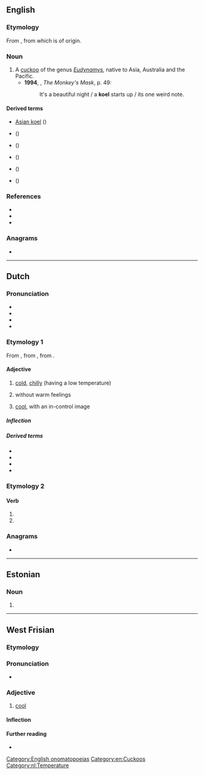 {{also|köl|-köl}}
==English==
{{wikipedia}}

===Etymology===
From {{bor|en|hi|कोयल}}, from {{der|en|sa|कोकिल}} which is of {{onom|sa|nocap=1}} origin.

===Noun===
{{en-noun}}

# A [[cuckoo]] of the genus ''[[Eudynamys]]'', native to Asia, Australia and the Pacific.
#*'''1994''', {{w|Dorothy Porter}}, ''The Monkey's Mask'', p. 49:
#*:It's a beautiful night / a '''koel''' starts up / its one weird note.

====Derived terms====
* [[Asian koel]] (''{{l|mul|Eudynamys scolopaceus}}'')
* {{vern|Australian koel}} ({{taxlink|Eudynamys (orientalis) cyanocephalus|subspecies|ver=190306}})
* {{vern|black-billed koel}} (''{{l|mul|Eudynamys melanorhynchus}}'')
* {{vern|eastern koel}} (''{{l|mul|Eudynamys orientalis}}'')
* {{vern|Pacific koel}} (''{{l|mul|Eudynamys orientalis}}'')
* {{vern|western koel}} (''{{l|mul|Eudynamys scolopaceus}}'')

===References===
*{{R:Lexico}}
*{{R:TheFreeDictionary}}
*{{R:Merriam Webster Online}}

===Anagrams===
* {{anagrams|en|a=eklo|Elko|Kole|loke}}

[[Category:English onomatopoeias]]
[[Category:en:Cuckoos]]

----

==Dutch==

===Pronunciation===
* {{IPA|nl|/kul/}}
* {{rhymes|nl|ul}}
* {{audio|nl|Nl-koel.ogg|Audio}}
* {{homophones|nl|cool}}

===Etymology 1===
{{PIE root|nl|gel}}
From {{inh|nl|dum|coel}}, from {{inh|nl|odt|*kuol}}, from {{inh|nl|gem-pro|*kōlaz}}.

====Adjective====
{{nl-adj}}

# {{lb|nl|literally}} [[cold]], [[chilly]] (having a low temperature)
# {{lb|nl|figuratively}} without warm feelings
# {{lb|nl|figuratively}} [[cool]], with an in-control image

=====Inflection=====
{{nl-decl-adj}}

=====Derived terms=====
* {{l|nl|koelen}}
* {{l|nl|koelte}}
* {{l|nl|koeltjes}}
* {{l|nl|koele kikker}}

===Etymology 2===
{{nonlemma}}

====Verb====
{{head|nl|verb form}}

# {{nl-verb form of|p=1|n=sg|t=pres|m=ind|koelen}}
# {{nl-verb form of|m=imp|koelen}}

===Anagrams===
* {{l|nl|loke}}

[[Category:nl:Temperature]]

----

==Estonian==

===Noun===
{{head|et|noun form}}

# {{noun form of|et|kude||ade|s}}

----

==West Frisian==

===Etymology===
{{rfe|fy}}

===Pronunciation===
* {{IPA|fy|/kuə̯l/}}

===Adjective===
{{head|fy|adjective}}

# [[cool]]

====Inflection====
{{fy-infl-adj}}

====Further reading====
* {{R:WFT|52169}}
